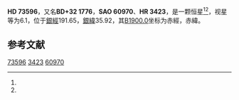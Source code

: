 {{Starbox begin
| name = HD 73596
}}
{{Starbox observe
| epoch = [[J2000.0|J2000.0]]
| constell = {{星座名待查}}<ref name=SIMBAD>{{cite web
 | url=http://simbad.u-strasbg.fr/simbad/sim-id?Ident=HR+3423
 | title=Pulsating variable Star
 | publisher=Centre de Données astronomiques de Strasbourg
 | work=SIMBAD
 | accessdate=2012-07-13
 | archive-date=2016-03-17
 | archive-url=https://web.archive.org/web/20160317063015/http://simbad.u-strasbg.fr/simbad/sim-id?Ident=HR+3423
 | dead-url=no
 }}</ref><ref name=DATA>{{cite web
 | url=http://vizier.u-strasbg.fr/viz-bin/VizieR-5?-out.add=.&-source=5050&-corr=PK=HR&-out.max=9999&HR=3423
 | title=VizieR Detailed Page
 | accessdate=2012-07-13
 | archive-date=2016-03-04
 | archive-url=https://web.archive.org/web/20160304194408/http://vizier.u-strasbg.fr/viz-bin/VizieR-5?-out.add=.&-source=5050&-corr=PK=HR&-out.max=9999&HR=3423
 | dead-url=no
 }}</ref>
| 星官 = 
| ra = {{RA|8|40|18.3}}<ref name=SIMBAD /><ref name=DATA />
| dec = {{DEC|+31|56|31}}<ref name=SIMBAD /><ref name=DATA />
| appmag_v = 6.1<ref name=SIMBAD /><ref name=DATA />
}}
{{Starbox character
| class = F5III<ref name=SIMBAD /><ref name=DATA />
| b-v = <ref name=SIMBAD /><ref name=DATA />
| u-b = <ref name=SIMBAD /><ref name=DATA />
| r-i = <ref name=SIMBAD /><ref name=DATA />
| variable = 
}}
{{Starbox astrometry
| radial_v = 
| prop_mo_ra = 13
| parallax = 
| p_error = 
}}
{{Starbox catalog
| names =BD+32 1776，[[SAO星表|SAO]] 60970，[[HD星表|HD]] 73596，[[HR星表|HR]] 3423}}
{{Starbox reference |Simbad=HR+3423}}
{{Starbox end}}

'''HD 73596'''，又名'''BD+32 1776'''，'''SAO 60970'''、'''HR 3423'''，是一颗恒星<ref name=SIMBAD /><ref name=DATA />，视星等为6.1，位于[[銀道座標系|銀經]]191.65，[[銀道座標系|銀緯]]35.92，其[[B1900.0|B1900.0]]坐标为赤經{{RA|8|34|6.3}}，赤緯{{DEC|+32|35.92|44}}。

== 参考文献 ==
{{reflist}}

{{star-stub}}

[[Category:HD和HDE天體|73596]]
[[Category:HR天體|3423]]
[[Category:SAO天體|60970]]
